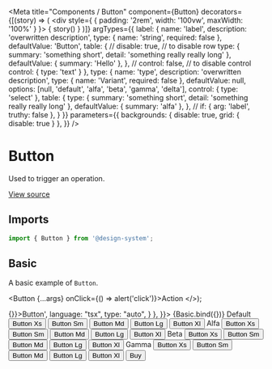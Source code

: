 
<Meta
  title="Components / Button"
  component={Button}
  decorators={[(story) => (
    <div style={ { padding: '2rem', width: '100vw', maxWidth: '100%' } }>
      { story() }
    </div>
  )]}
  argTypes={{
    label: {
      name: 'label',
      description: 'overwritten description',
      type: { name: 'string', required: false },
      defaultValue: 'Button',
      table: {
        // disable: true, // to disable row
        type: {
          summary: 'something short',
          detail: 'something really really long'
        },
        defaultValue: { summary: 'Hello' },
      },
      // control: false, // to disable control
      control: {
        type: 'text'
      }
    },
    type: {
      name: 'type',
      description: 'overwritten description',
      type: { name: 'Variant', required: false },
      defaultValue: null,
      options: [null, 'default', 'alfa', 'beta', 'gamma', 'delta'],
      control: { type: 'select' },
      table: {
        type: {
          summary: 'something short',
          detail: 'something really really long'
        },
        defaultValue: { summary: 'alfa' },
      },
      // if: { arg: 'label', truthy: false },
    }
  }}
  parameters={{
    backgrounds: { disable: true, grid: { disable: true } },
  }}
/>

# Button

Used to trigger an operation.

[View source](https://github.com/actarian/design-system/tree/main/@components/button)

## Imports

```js
import { Button } from '@design-system';
```

<!--
## Props

<ArgsTable of={ButtonProps} />
-->

## Basic

A basic example of `Button`.

  <Button {...args} onClick={() => alert('click')}>Action</Button>
</>);

<Canvas>
  <Story name="basic" parameters={{
    docs: {
      source: {
        code: '<Button onClick={() => {}}>Button</Button>',
        language: "tsx",
        type: "auto",
      }
    },
  }}>
    {Basic.bind({})}
  </Story>
</Canvas>

<Canvas>
  <Story name="default">
    <Label>Default</Label>
    <Flex.Col flexDirectionSm='row' justifyContent="space-between" alignItems="center" gap="0.5rem" padding="1rem 0">
      <Button type="default" size="xs" as="button">Button Xs</Button>
      <Button type="default" size="sm" as="button">Button Sm</Button>
      <Button type="default" size="md" as="button">Button Md</Button>
      <Button type="default" size="lg" as="button">Button Lg</Button>
      <Button type="default" size="xl" as="button">Button Xl</Button>
    </Flex.Col>
  </Story>
  <Story name="alfa">
    <Label>Alfa</Label>
    <Flex.Col flexDirectionSm='row' justifyContent="space-between" alignItems="center" gap="0.5rem" padding="1rem 0">
      <Button type="alfa" size="xs" as="button">Button Xs</Button>
      <Button type="alfa" size="sm" as="button">Button Sm</Button>
      <Button type="alfa" size="md" as="button">Button Md</Button>
      <Button type="alfa" size="lg" as="button">Button Lg</Button>
      <Button type="alfa" size="xl" as="button">Button Xl</Button>
    </Flex.Col>
  </Story>
  <Story name="beta">
    <Label>Beta</Label>
    <Flex.Col flexDirectionSm='row' justifyContent="space-between" alignItems="center" gap="0.5rem" padding="1rem 0">
      <Button type="beta" size="xs" as="button">Button Xs</Button>
      <Button type="beta" size="sm" as="button">Button Sm</Button>
      <Button type="beta" size="md" as="button">Button Md</Button>
      <Button type="beta" size="lg" as="button">Button Lg</Button>
      <Button type="beta" size="xl" as="button">Button Xl</Button>
    </Flex.Col>
  </Story>
  <Story name="gamma">
    <Label>Gamma</Label>
    <Flex.Col flexDirectionSm='row' justifyContent="space-between" alignItems="center" gap="0.5rem" padding="1rem 0">
      <Button type="gamma" size="xs" as="button">Button Xs</Button>
      <Button type="gamma" size="sm" as="button">Button Sm</Button>
      <Button type="gamma" size="md" as="button">Button Md</Button>
      <Button type="gamma" size="lg" as="button">Button Lg</Button>
      <Button type="gamma" size="xl" as="button">Button Xl</Button>
    </Flex.Col>
  </Story>
</Canvas>

<Canvas>
  <Story name="with icon">
    <Button type="alfa"><span>Buy</span> <ShoppingCart /></Button>
  </Story>
</Canvas>
